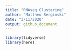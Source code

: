 ```yaml
---
title: "RNAseq Clustering"
author: "Matthew Berginski"
date: "3/11/2020"
output: github_document
---
```


```r
library(tidyverse)
library(here)
```